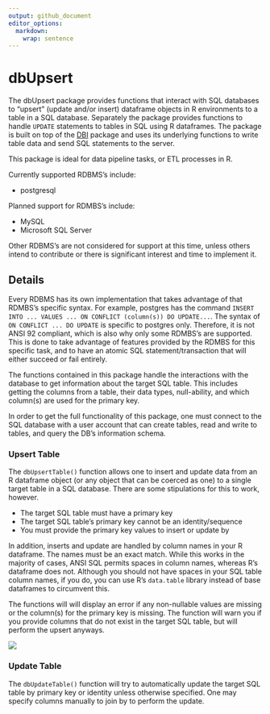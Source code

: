```yaml
---
output: github_document
editor_options: 
  markdown: 
    wrap: sentence
---
```


# dbUpsert

The dbUpsert package provides functions that interact with SQL databases to "upsert" (update and/or insert) dataframe objects in R environments to a table in a SQL database.
Separately the package provides functions to handle `UPDATE` statements to tables in SQL using R dataframes.
The package is built on top of the [DBI](https://github.com/r-dbi/DBI) package and uses its underlying functions to write table data and send SQL statements to the server.

This package is ideal for data pipeline tasks, or ETL processes in R.

Currently supported RDBMS's include:

-   postgresql

Planned support for RDMBS's include:

-   MySQL
-   Microsoft SQL Server

Other RDBMS's are not considered for support at this time, unless others intend to contribute or there is significant interest and time to implement it.

## Details

Every RDBMS has its own implementation that takes advantage of that RDMBS's specific syntax.
For example, postgres has the command `INSERT INTO ... VALUES ... ON CONFLICT (column(s)) DO UPDATE...`. The syntax of `ON CONFLICT ... DO UPDATE` is specific to postgres only.
Therefore, it is not ANSI 92 compliant, which is also why only some RDMBS's are supported.
This is done to take advantage of features provided by the RDMBS for this specific task, and to have an atomic SQL statement/transaction that will either succeed or fail entirely.

The functions contained in this package handle the interactions with the database to get information about the target SQL table.
This includes getting the columns from a table, their data types, null-ability, and which column(s) are used for the primary key.

In order to get the full functionality of this package, one must connect to the SQL database with a user account that can create tables, read and write to tables, and query the DB's information schema.

### Upsert Table

The `dbUpsertTable()` function allows one to insert and update data from an R dataframe object (or any object that can be coerced as one) to a single target table in a SQL database.
There are some stipulations for this to work, however.

-   The target SQL table must have a primary key
-   The target SQL table's primary key cannot be an identity/sequence
-   You must provide the primary key values to insert or update by

In addition, inserts and update are handled by column names in your R dataframe.
The names must be an exact match.
While this works in the majority of cases, ANSI SQL permits spaces in column names, whereas R's dataframe does not. Although you should not have spaces in your SQL table column names, if you do, you can use R's `data.table` library instead of base dataframes to circumvent this.

The functions will will display an error if any non-nullable values are missing or the column(s) for the primary key is missing.
The function will warn you if you provide columns that do not exist in the target SQL table, but will perform the upsert anyways.

![](images/dbUpsertTable_workflow.png)

### Update Table

The `dbUpdateTable()` function will try to automatically update the target SQL table by primary key or identity unless otherwise specified.
One may specify columns manually to join by to perform the update.
